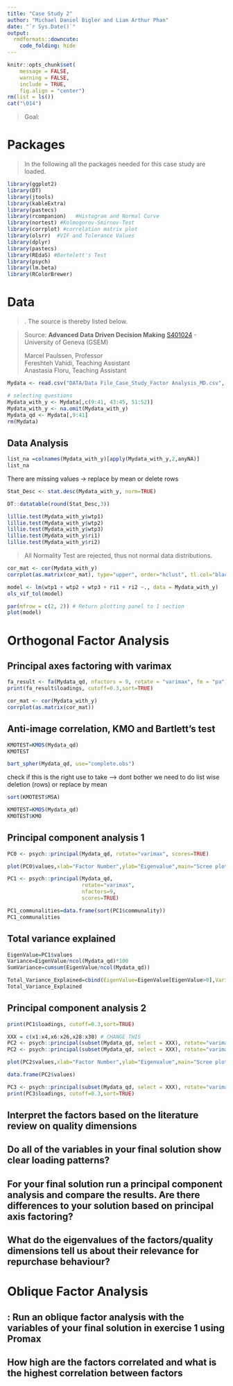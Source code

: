 ```yaml
---
title: "Case Study 2"
author: "Michael Daniel Bigler and Liam Arthur Phan"
date: "`r Sys.Date()`"
output:
  rmdformats::downcute:
    code_folding: hide
---
```


```r

knitr::opts_chunk$set(
	message = FALSE,
	warning = FALSE,
	include = TRUE,
	fig.align = "center")
rm(list = ls())
cat("\014")

```

<break>

> Goal:

# Packages

> In the following all the packages needed for this case study are loaded.

```r

library(ggplot2)
library(DT)
library(jtools)
library(kableExtra)
library(pastecs)
library(rcompanion)   #Histogram and Normal Curve
library(nortest) #Kolmogorov-Smirnov-Test
library(corrplot) #correlation matrix plot
library(olsrr)  #VIF and Tolerance Values
library(dplyr)
library(pastecs)
library(REdaS) #Bartelett's Test
library(psych)
library(lm.beta)
library(RColorBrewer)

```

# Data

> . The source is thereby listed below.

> Source: **Advanced Data Driven Decision Making** [S401024](https://moodle.unige.ch/course/view.php?id=2675 "2675") - University of Geneva (GSEM)
>
> Marcel Paulssen, Professor\
> Fereshteh Vahidi, Teaching Assistant\
> Anastasia Floru, Teaching Assistant

```r
Mydata <- read.csv("DATA/Data File_Case_Study_Factor Analysis_MD.csv", header=TRUE)

# selecting questions
Mydata_with_y <- Mydata[,c(9:41, 43:45, 51:52)]
Mydata_with_y <- na.omit(Mydata_with_y)
Mydata_qd <- Mydata[,9:41]
rm(Mydata)
```

## Data Analysis

```r
list_na =colnames(Mydata_with_y)[apply(Mydata_with_y,2,anyNA)]
list_na
```

There are missing values -\> replace by mean or delete rows

```r

Stat_Desc <- stat.desc(Mydata_with_y, norm=TRUE)

DT::datatable(round(Stat_Desc,3))

```

```r
lillie.test(Mydata_with_y$wtp1)
lillie.test(Mydata_with_y$wtp2)
lillie.test(Mydata_with_y$wtp3)
lillie.test(Mydata_with_y$ri1)
lillie.test(Mydata_with_y$ri2)
```

> All Normality Test are rejected, thus not normal data distributions. 

```r

cor_mat <- cor(Mydata_with_y)
corrplot(as.matrix(cor_mat), type="upper", order="hclust", tl.col="black", tl.srt=45,tl.cex = 0.5)

```

```r
model <- lm(wtp1 + wtp2 + wtp3 + ri1 + ri2 ~., data = Mydata_with_y)
ols_vif_tol(model)
```

```r
par(mfrow = c(2, 2)) # Return plotting panel to 1 section
plot(model)
```

# Orthogonal Factor Analysis

## Principal axes factoring with varimax

```r
fa_result <- fa(Mydata_qd, nfactors = 9, rotate = "varimax", fm = "pa")
print(fa_result$loadings, cutoff=0.3,sort=TRUE)
```


```r
cor_mat <- cor(Mydata_with_y)
corrplot(as.matrix(cor_mat))
```

## Anti-image correlation, KMO and Bartlett's test

```r
KMOTEST=KMOS(Mydata_qd)
KMOTEST
```

```r
bart_spher(Mydata_qd, use="complete.obs")
```

check if this is the right use to take --\> dont bother we need to do list wise deletion (rows) or replace by mean

```r
sort(KMOTEST$MSA)
```

```r
KMOTEST=KMOS(Mydata_qd)
KMOTEST$KMO
```

## Principal component analysis 1

```r
PC0 <- psych::principal(Mydata_qd, rotate="varimax", scores=TRUE)

plot(PC0$values,xlab="Factor Number",ylab="Eigenvalue",main="Scree plot",cex.lab=1.2,cex.axis=1.2,cex.main=1.8)+abline(h=1)

```

```r
PC1 <- psych::principal(Mydata_qd, 
                        rotate="varimax",
                        nfactors=9, 
                        scores=TRUE)

PC1_communalities=data.frame(sort(PC1$communality))
PC1_communalities
```

## Total variance explained

```r
EigenValue=PC1$values
Variance=EigenValue/ncol(Mydata_qd)*100
SumVariance=cumsum(EigenValue/ncol(Mydata_qd))

Total_Variance_Explained=cbind(EigenValue=EigenValue[EigenValue>0],Variance=Variance[Variance>0],Total_Variance=SumVariance[Variance>0])
Total_Variance_Explained
```

## Principal component analysis 2

```r
print(PC1$loadings, cutoff=0.3,sort=TRUE)
```

```r
XXX = c(x1:x4,x6:x26,x28:x30) # CHANGE THIS
PC2 <- psych::principal(subset(Mydata_qd, select = XXX), rotate="varimax",nfactors=28, scores=TRUE)
PC2 <- psych::principal(subset(Mydata_qd, select = XXX), rotate="varimax", scores=TRUE)

plot(PC2$values,xlab="Factor Number",ylab="Eigenvalue",main="Scree plot",cex.lab=1.2,cex.axis=1.2,cex.main=1.8)+abline(h=1)
```

```r
data.frame(PC2$values)
```

```r
PC3 <- psych::principal(subset(Mydata_qd, select = XXX), rotate="varimax",nfactors=9, scores=TRUE)
print(PC3$loadings, cutoff=0.3,sort=TRUE)
```


## Interpret the factors based on the literature review on quality dimensions 

## Do all of the variables in your final solution show clear loading patterns?

## For your final solution run a principal component analysis and compare the results. Are there differences to your solution based on principal axis factoring?

## What do the eigenvalues of the factors/quality dimensions tell us about their relevance for repurchase behaviour?

# Oblique Factor Analysis

## : Run an oblique factor analysis with the variables of your final solution in exercise 1 using Promax

## How high are the factors correlated and what is the highest correlation between factors

